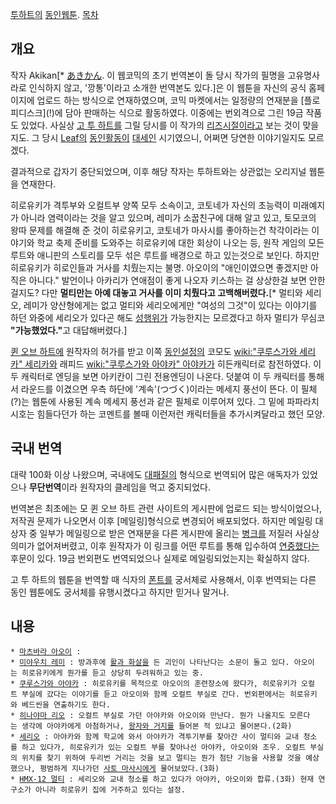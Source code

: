 [[투하트]]의 [[동인]]웹툰.
[[목차]]
== 개요 ==
작자 Akikan[* [http://www.pixiv.net/member.php?id=1155838 あきかん]. 이 웹코믹의 초기 번역본이 돌 당시 작가의 필명을 고유명사라로 인식하지 않고, '깡통'이라고 소개한 번역본도 있다.]은 이 웹툰을 자신의 공식 홈페이지에 업로드 하는 방식으로 연재하였으며, 코믹 마켓에서는 일정량의 연재분을 [플로피디스크](!)에 담아 판매하는 식으로 활동하였다. 이중에는 번외격으로 그린 19금 작품도 있었다. 사실상 [[고 투 하트]]를 그릴 당시를 이 작가의 [[리즈시절]]이라고 보는 것이 맞을지도. 그 당시 [[Leaf]]의 [[동인활동]]이 [[대세]]인 시기였으니, 어쩌면 당연한 이야기일지도 모르겠다.

결과적으로 갑자기 중단되었으며, 이후 해당 작자는 투하트와는 상관없는 오리지널 웹툰을 연재한다.

히로유키가 격투부와 오컬트부 양쪽 모두 소속이고, 코토네가 자신의 초능력이 미래예지가 아니라 염력이라는 것을 알고 있으며, 레미가 소꿉친구에 대해 알고 있고, 토모코의 왕따 문제를 해결해 준 것이 히로유키고, 코토네가 마사시를 좋아하는건 착각이라는 이야기와 학교 축제 준비를 도와주는 히로유키에 대한 회상이 나오는 등, 원작 게임의 모든 루트와 애니판의 스토리를 모두 섞은 루트를 배경으로 하고 있는것으로 보인다. 하지만 히로유키가 히로인들과 거사를 치뤘는지는 불명. 아오이의 "애인이였으면 좋겠지만 아직은 아니다." 발언이나 아카리가 연애점이 좋게 나오자 키스하는 걸 상상한걸 보면 안한걸지도? 다만 '''멀티만는 아예 대놓고 거사를 이미 치뤘다고 고백해버렸다.'''[* 멀티와 세리오, 레미가 양산형에게는 없고 멀티와 세리오에게만 "여성의 그것"이 있다는 이야기를 하던 와중에 세리오가 있다곤 해도 [[성행위]]가 가능한지는 모르겠다고 하자 멀티가 무심코 '''"가능했었다."'''고 대답해버렸다.]

[[퀸 오브 하트]]에 원작자의 허가를 받고 이쪽 [[동인설정]]의 코모도 [[wiki:"쿠루스가와 세리카" 세리카]]와 래피드 [[wiki:"쿠루스가와 아야카" 아야카]]가 히든캐릭터로 참전하였다. 이 두 캐릭터로 엔딩을 보면 아키칸이 그린 전용엔딩이 나온다. 덧붙여 이 두 캐릭터를 통해서 라운드를 이겼으면 우측 하단에 '계속'(つづく)이라는 메세지 풍선이 뜬다. 이 필체(?)는 웹툰에 사용된 계속 메세지 풍선과 같은 필체로 이루어져 있다. 그 밑에 파파라치 시호는 힘들다던가 하는 코멘트를 볼때 이런저런 캐릭터들을 추가시켜달라고 했던 모양.

== 국내 번역 ==
대략 100화 이상 나왔으며, 국내에도 [[대패질]]의 형식으로 번역되어 많은 애독자가 있었으나 '''무단번역'''이라 원작자의 클레임을 먹고 중지되었다.

번역본은 최초에는 모 퀸 오브 하트 관련 사이트의 게시판에 업로드 되는 방식이었으나, 저작권 문제가 나오면서 이후 [메일링]형식으로 변경되어 배포되었다. 하지만 메일링 대상자 중 일부가 메일링으로 받은 연재분을 다른 게시판에 올리는 [[병크]]를 저질러 사실상 의미가 없어져버렸고, 이후 원작자가 이 링크를 어떤 루트를 통해 입수하여 [[연중]]했다는 후문이 있다. 19금 번외편도 번역되었으나 실제로 메일링되었는지는 확실하지 않다.

고 투 하트의 웹툰을 번역할 때 식자의 [[폰트]]를 궁서체로 사용해서, 이후 번역되는 다른 동인 웹툰에도 궁서체를 유행시켰다고 하지만 믿거나 말거나.

== 내용 ==
 * [[마츠바라 아오이]] : 
 * [[미야우치 레미]] : 방과후에 [[활과 화살]]을 든 괴인이 나타난다는 소문이 돌고 있다. 아오이는 히로유키에게 뭔가를 듣고 상당히 두려워하고 있는 중.
 * [[쿠루스가와 아야카]] : 히로유키를 목적으로 아오이의 훈련장소에 왔다가, 히로유키가 오컬트 부실에 갔다는 이야기를 듣고 아오이와 함께 오컬트 부실로 간다. 번외편에서는 히로유키와 베드씬을 연출하기도 한다.
 * [[히나야마 리오]] : 오컬트 부실로 가던 아야카와 아오이와 만난다. 뭔가 나올지도 모른다는 생각에 아야카에게 아첨하거나, [[왕자와 거지]]를 들어본 적 있냐고 물어본다.(2화)
 * [[세리오]] : 아야카와 함께 학교에 와서 아야카가 격투기부를 찾아간 사이 멀티와 교내 청소를 하고 있다가, 히로유키가 있는 오컬트 부를 찾아나선 아야카, 아오이와 조우. 오컬트 부실의 위치를 찾기 위하여 두리번 거리는 것을 보고 멀티는 뭔가 첨단 기능을 사용할 것을 예상했으나, 평범하게 지나가던 [[사토 마사시]]에게 물어보았다.(3화) 
 * [[HMX-12 멀티]] : 세리오와 교내 청소를 하고 있다가 아야카, 아오이와 합류.(3화) 현재 연구소가 아니라 히로유키 집에 거주하고 있다는 설정.
